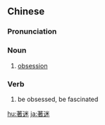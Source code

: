 {{also|着迷}}
==Chinese==
{{zh-forms|s=着迷}}

===Pronunciation===
{{zh-pron
|m=zháomí
|c=zoek6 mai4
|mn=qz,xm,zz:tio̍h-bê
|cat=n,v
}}

===Noun===
{{zh-noun}}

# [[obsession]]

===Verb===
{{zh-verb}}

# be obsessed, be fascinated

[[hu:著迷]]
[[ja:著迷]]